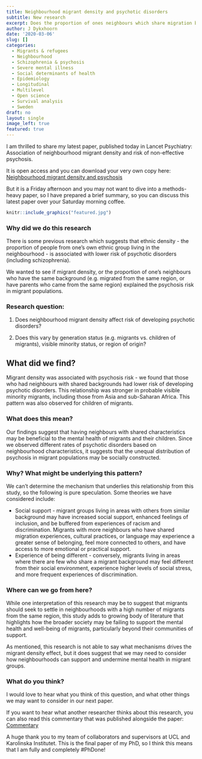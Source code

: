 ---
title: Neighbourhood migrant density and psychotic disorders
subtitle: New research
excerpt: Does the proportion of ones neighbours which share migration backgrounds impact psychosis risk? 
author: J Dykxhoorn
date: '2020-03-06'
slug: []
categories:
  - Migrants & refugees
  - Neighbourhood
  - Schizophrenia & psychosis
  - Severe mental illness
  - Social determinants of health
  - Epidemiology
  - Longitudinal
  - Multilevel
  - Open science
  - Survival analysis
  - Sweden
draft: no
layout: single
image_left: true
featured: true
---

I am thrilled to share my latest paper, published today in Lancet Psychiatry: Association of neighbourhood migrant density and risk of non-effective psychosis.

It is open access and you can download your very own copy here: [Neighbourhood migrant density and psychosis](https://www.thelancet.com/journals/lanpsy/article/PIIS2215-0366(20)30059-6/fulltext)

But it is a Friday afternoon and you may not want to dive into a methods-heavy paper, so I have prepared a brief summary, so you can discuss this latest paper over your Saturday morning coffee.

```{r, echo=FALSE, out.width="75%", fig.align = 'center', fig.cap="Photo by Amy Humphries on Unsplash"}
knitr::include_graphics("featured.jpg")
```

### Why did we do this research
There is some previous research which suggests that ethnic density - the proportion of people from one's own ethnic group living in the neighbourhood - is associated with lower risk of psychotic disorders (including schizophrenia).

We wanted to see if migrant density, or the proportion of one's neighbours who have the same background (e.g. migrated from the same region, or have parents who came from the same region) explained the psychosis risk in migrant populations.

### Research question:
1.  Does neighbourhood migrant density affect risk of developing psychotic disorders?

2.  Does this vary by generation status (e.g. migrants vs. children of migrants), visible minority status, or region of origin?

## What did we find?

Migrant density was associated with psychosis risk - we found that those who had neighbours with shared backgrounds had lower risk of developing psychotic disorders. This relationship was stronger in probable visible minority migrants, including those from Asia and sub-Saharan Africa. This pattern was also observed for children of migrants.

### What does this mean?
Our findings suggest that having neighbours with shared characteristics may be beneficial to the mental health of migrants and their children. Since we observed different rates of psychotic disorders based on neighbourhood characteristics, it suggests that the unequal distribution of psychosis in migrant populations may be socially constructed.

### Why? What might be underlying this pattern?
We can't determine the mechanism that underlies this relationship from this study, so the following is pure speculation. Some theories we have considered include:

-   Social support - migrant groups living in areas with others from similar background may have increased social support, enhanced feelings of inclusion, and be buffered from experiences of racism and discrimination. Migrants with more neighbours who have shared migration experiences, cultural practices, or language may experience a greater sense of belonging, feel more connected to others, and have access to more emotional or practical support.
-   Experience of being different - conversely, migrants living in areas where there are few who share a migrant background may feel different from their social environment, experience higher levels of social stress, and more frequent experiences of discrimination.

### Where can we go from here?
While one interpretation of this research may be to suggest that migrants should seek to settle in neighbourhoods with a high number of migrants from the same region, this study adds to growing body of literature that highlights how the broader society may be failing to support the mental health and well-being of migrants, particularly beyond their communities of support.

As mentioned, this research is not able to say what mechanisms drives the migrant density effect, but it does suggest that we may need to consider how neighbourhoods can support and undermine mental health in migrant groups.

### What do you think?
I would love to hear what you think of this question, and what other things we may want to consider in our next paper.

If you want to hear what another researcher thinks about this research, you can also read this commentary that was published alongside the paper: [Commentary](https://www.thelancet.com/journals/lanpsy/article/PIIS2215-0366(20)30101-2/fulltext)

A huge thank you to my team of collaborators and supervisors at UCL and Karolinska Institutet. This is the final paper of my PhD, so I think this means that I am fully and completely #PhDone!
